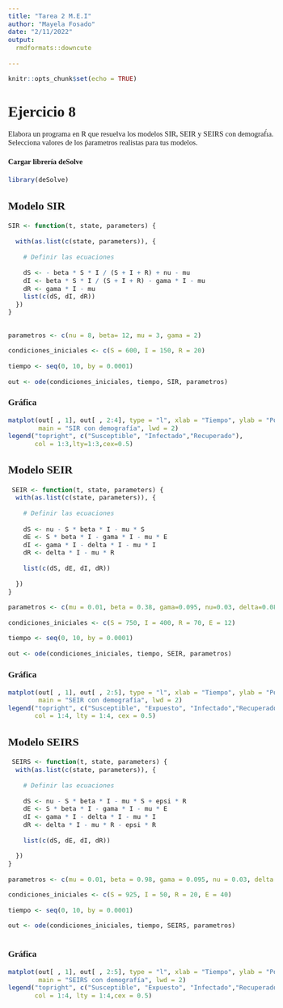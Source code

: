 ---
title: "Tarea 2 M.E.I"
author: "Mayela Fosado"
date: "2/11/2022"
output: 
  rmdformats::downcute
  
---
<style type="text/css">
  body{
    font-family: Century Gothic;
  font-size: 11pt;
  
}
</style>


```{r setup, include=FALSE}
knitr::opts_chunk$set(echo = TRUE)
```

# Ejercicio 8

Elabora un programa en R que resuelva los modelos SIR, SEIR y SEIRS con demograf́ıa. Selecciona valores de los ṕarametros realistas para tus modelos.


#### Cargar librería deSolve

```{r}

library(deSolve)

```


## Modelo SIR

```{r}

SIR <- function(t, state, parameters) {
  
  with(as.list(c(state, parameters)), {
    
    # Definir las ecuaciones
    
    dS <- - beta * S * I / (S + I + R) + nu - mu 
    dI <- beta * S * I / (S + I + R) - gama * I - mu 
    dR <- gama * I - mu 
    list(c(dS, dI, dR))
  })
}


parametros <- c(nu = 8, beta= 12, mu = 3, gama = 2)

condiciones_iniciales <- c(S = 600, I = 150, R = 20)

tiempo <- seq(0, 10, by = 0.0001)

out <- ode(condiciones_iniciales, tiempo, SIR, parametros) 


```

### Gráfica


```{r}

matplot(out[ , 1], out[ , 2:4], type = "l", xlab = "Tiempo", ylab = "Población",
        main = "SIR con demografía", lwd = 2)
legend("topright", c("Susceptible", "Infectado","Recuperado"), 
       col = 1:3,lty=1:3,cex=0.5)

```



## Modelo SEIR


```{r}

 SEIR <- function(t, state, parameters) {
  with(as.list(c(state, parameters)), {
    
    # Definir las ecuaciones
    
    dS <- nu - S * beta * I - mu * S
    dE <- S * beta * I - gama * I - mu * E
    dI <- gama * I - delta * I - mu * I
    dR <- delta * I - mu * R
    
    list(c(dS, dE, dI, dR))

  })
}

parametros <- c(mu = 0.01, beta = 0.38, gama=0.095, nu=0.03, delta=0.085)

condiciones_iniciales <- c(S = 750, I = 400, R = 70, E = 12)

tiempo <- seq(0, 10, by = 0.0001)

out <- ode(condiciones_iniciales, tiempo, SEIR, parametros) 


```


### Gráfica

```{r}

matplot(out[ , 1], out[ , 2:5], type = "l", xlab = "Tiempo", ylab = "Población",
        main = "SEIR con demografía", lwd = 2)
legend("topright", c("Susceptible", "Expuesto", "Infectado","Recuperado"), 
       col = 1:4, lty = 1:4, cex = 0.5)
```


## Modelo SEIRS

```{r}

 SEIRS <- function(t, state, parameters) {
  with(as.list(c(state, parameters)), {
    
    # Definir las ecuaciones
    
    dS <- nu - S * beta * I - mu * S + epsi * R
    dE <- S * beta * I - gama * I - mu * E
    dI <- gama * I - delta * I - mu * I
    dR <- delta * I - mu * R - epsi * R
    
    list(c(dS, dE, dI, dR))

  })
}

parametros <- c(mu = 0.01, beta = 0.98, gama = 0.095, nu = 0.03, delta = 0.085, epsi = 0.0051 )

condiciones_iniciales <- c(S = 925, I = 50, R = 20, E = 40)

tiempo <- seq(0, 10, by = 0.0001)

out <- ode(condiciones_iniciales, tiempo, SEIRS, parametros) 



```


### Gráfica

```{r}

matplot(out[ , 1], out[ , 2:5], type = "l", xlab = "Tiempo", ylab = "Población",
        main = "SEIRS con demografía", lwd = 2)
legend("topright", c("Susceptible", "Expuesto", "Infectado","Recuperado"), 
       col = 1:4, lty = 1:4,cex = 0.5)
```





